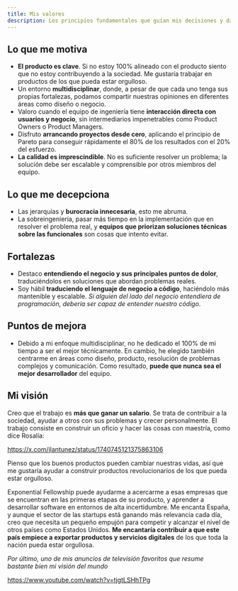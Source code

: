 ```yaml
---
title: Mis valores
description: Los principios fundamentales que guían mis decisiones y dan forma a mi trabajo en ingeniería de software.
---
```


## Lo que me motiva

- **El producto es clave**. Si no estoy 100% alineado con el producto siento que no estoy contribuyendo a la sociedad. Me gustaría trabajar en productos de los que pueda estar orgulloso.
- Un entorno **multidisciplinar**, donde, a pesar de que cada uno tenga sus propias fortalezas, podamos compartir nuestras opiniones en diferentes áreas como diseño o negocio.
- Valoro cuando el equipo de ingeniería tiene **interacción directa con usuarios y negocio**, sin intermediarios impenetrables como Product Owners o Product Managers.
- Disfruto **arrancando proyectos desde cero**, aplicando el principio de Pareto para conseguir rápidamente el 80% de los resultados con el 20% del esfuerzo.
- **La calidad es imprescindible**. No es suficiente resolver un problema; la solución debe ser escalable y comprensible por otros miembros del equipo.

## Lo que me decepciona

- Las jerarquías y **burocracia innecesaria**, esto me abruma.
- La sobreingeniería, pasar más tiempo en la implementación que en resolver el problema real, y **equipos que priorizan soluciones técnicas sobre las funcionales** son cosas que intento evitar.

## Fortalezas

- Destaco **entendiendo el negocio y sus principales puntos de dolor**, traduciéndolos en soluciones que abordan problemas reales.
- Soy hábil **traduciendo el lenguaje de negocio a código**, haciéndolo más mantenible y escalable. *Si alguien del lado del negocio entendiera de programación, debería ser capaz de entender nuestro código*.

## Puntos de mejora

- Debido a mi enfoque multidisciplinar, no he dedicado el 100% de mi tiempo a ser el mejor técnicamente. En cambio, he elegido también centrarme en áreas como diseño, producto, resolución de problemas complejos y comunicación. Como resultado, **puede que nunca sea el mejor desarrollador** del equipo.

## Mi visión

Creo que el trabajo es **más que ganar un salario**. Se trata de contribuir a la sociedad, ayudar a otros con sus problemas y crecer personalmente. El trabajo consiste en construir un oficio y hacer las cosas con maestría, como dice Rosalía:

https://x.com/jlantunez/status/1740745121375863106

Pienso que los buenos productos pueden cambiar nuestras vidas, así que me gustaría ayudar a construir productos revolucionarios de los que pueda estar orgulloso.

Exponential Fellowship puede ayudarme a acercarme a esas empresas que se encuentran en las primeras etapas de su producto, y aprender a desarrollar software en entornos de alta incertidumbre. Me encanta España, y aunque el sector de las startups está ganando más relevancia cada día, creo que necesita un pequeño empujón para competir y alcanzar el nivel de otros países como Estados Unidos. **Me encantaría contribuir a que este país empiece a exportar productos y servicios digitales** de los que toda la nación pueda estar orgullosa.

*Por último, uno de mis anuncios de televisión favoritos que resume bastante bien mi visión del mundo*

https://www.youtube.com/watch?v=tjgtLSHhTPg